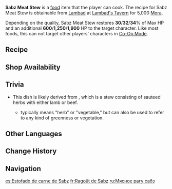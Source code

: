 {{Food Infobox
|id              = 108481
|description     = A meat stew with a unique taste.
|desc_suspicious = The sourness feels a little too much. The scent itself inspires not-so-appetizing associations… Leave it be for a while longer, and it might just become the perfect breeding ground for Fungi.
|desc_basic      = A variety of vegetables are mixed together, then chopped into small pieces and stewed with meat. The addition of lemons gives the final product a mildly sour taste. The people of Sumeru usually enjoy this dish over rice.
|desc_delicious  = The fragrant ingredients complement each other perfectly. Large pieces of fresh meat are stewed until tender and coated in dark green, as if inviting all who taste it for a leisurely stroll in the forest.
|type            = Recovery Dishes
|effectType      = Healing
|effect          = Restores (var1)% of Max HP and an additional (var2) HP to the selected character.
|eff_att1        = HP Restore
|eff_att2        = HP Restore Percent
|eff_att3        = HP Restore Fixed
|eff_suspicious1 = 30
|eff_suspicious2 = 600
|eff_basic1      = 32
|eff_basic2      = 1,250
|eff_delicious1  = 34
|eff_delicious2  = 1,900
|quality         = 3
|variant         = Ideal Circumstance
|region          = Sumeru
|recipe          = Sold by [[Lambad]]
}}
'''Sabz Meat Stew''' is a [[food]] item that the player can cook. The recipe for Sabz Meat Stew is obtainable from [[Lambad]] at [[Lambad's Tavern]] for 5,000 [[Mora]].

Depending on the quality, Sabz Meat Stew restores '''30'''/'''32'''/'''34'''% of Max HP and an additional '''600'''/'''1,250'''/'''1,900''' HP to the target character. Like most foods, this can not target other players' characters in [[Co-Op Mode]].

{{Special Dish|Alhaitham|Ideal Circumstance}}

==Recipe==
{{Recipe
|type = Cooking
|Raw Meat = 2
|Snapdragon = 2
|Onion = 2
|Spice = 1
|sort = Raw Meat;Snapdragon;Onion;Spice
}}

==Shop Availability==
{{Shop Availability}}

==Trivia==
* This dish is likely derived from {{Lang|{{w|ghormeh sabzi}}|fa=قورمه‌ سبزی|fa_rm=qorme sabzi|fa_lit=meat stew with herbs}}, which is a stew consisting of sauteed herbs with either lamb or beef.
** {{Lang|''Sabzi''|fa=سبزی}} typically means "herb" or "vegetable," but can also be used to refer to any kind of greenness or vegetation.

==Other Languages==
{{Other Languages
|en      = Sabz Meat Stew
|zhs     = 萨布兹炖肉
|zhs_rm  = Sabùzī Dùnròu
|zht     = 薩布茲燉肉
|zht_rm  = Sàbùzī Dùnròu
|zh_tl   = Sabz Stewed Meat
|ja      = シャフリサブスシチュー
|ja_rm   = Shafurisabusu Shichuu
|ja_tl   = {{w|Shahrisabz}} Stew
|ko      = 샤흐리삽스 스튜
|ko_tl   = Shahrisabz Stew
|es      = Estofado de carne de Sabz
|es_tl   = Sabz Meat Stew
|fr      = Ragoût de Sabz
|fr_tl   = Sabz Stew
|ru      = Мясное рагу сабз
|ru_tl   = Sabz Meat {{w|Ragoût}}
|th      = Sabz Meat Stew
|vi      = Thịt Hầm Sabz
|vi_tl   = 
|de      = Sabuz-Fleischeintopf
|de_tl   = 
|id      = Sabz Meat Stew
|pt      = Guisado de Carne de Sabz
|pt_tl   = 
|tr      = Sabz Et Yahnisi
|tr_tl   = 
|it      = Stufato di carne Sabz
|it_tl   = 
}}

==Change History==
{{Change History|3.4}}
<!--
==References==
{{Reflist}}
-->
==Navigation==
{{Food Navbox}}

[[es:Estofado de carne de Sabz]]
[[fr:Ragoût de Sabz]]
[[ru:Мясное рагу сабз]]